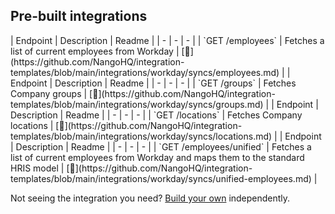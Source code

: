
## Pre-built integrations

<AccordionGroup>


<Accordion title="Employees">
| Endpoint | Description | Readme |
| - | - | - |
| `GET /employees` | Fetches a list of current employees from Workday | [🔗](https://github.com/NangoHQ/integration-templates/blob/main/integrations/workday/syncs/employees.md) |
</Accordion>


<Accordion title="Groups">
| Endpoint | Description | Readme |
| - | - | - |
| `GET /groups` | Fetches Company groups | [🔗](https://github.com/NangoHQ/integration-templates/blob/main/integrations/workday/syncs/groups.md) |
</Accordion>


<Accordion title="Locations">
| Endpoint | Description | Readme |
| - | - | - |
| `GET /locations` | Fetches Company locations | [🔗](https://github.com/NangoHQ/integration-templates/blob/main/integrations/workday/syncs/locations.md) |
</Accordion>


<Accordion title="Unified HRIS API">
| Endpoint | Description | Readme |
| - | - | - |
| `GET /employees/unified` | Fetches a list of current employees from Workday and maps them to the standard HRIS model | [🔗](https://github.com/NangoHQ/integration-templates/blob/main/integrations/workday/syncs/unified-employees.md) |
</Accordion>

</AccordionGroup>

<Tip>Not seeing the integration you need? [Build your own](https://nango.dev/docs/guides/platform/functions) independently.</Tip>
